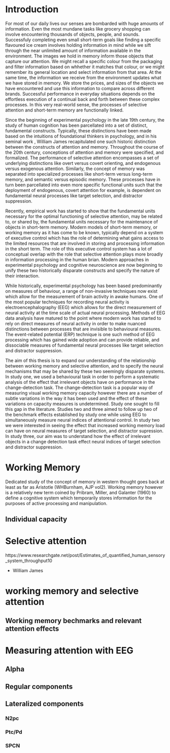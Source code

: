 
# Introduction

For most of our daily lives our senses are bombarded with huge amounts of information. Even the most mundane tasks like grocery shopping can involve encountering thousands of objects, people, and sounds. Successfuly completing even small short-term goals like finding a specific flavoured ice cream involves holding information in mind while we sift through the near unlimited amount of information available in the environment. The images we hold in memory inform those objects that capture our attention. We might recall a specific colour from the packaging and filter information based on whhether it matches that colour, or we might remember its general location and select information from that area. At the same time, the information we receive from the environment updates what we have stored in memory. We store the prices, and sizes of the objects we have encountered and use this information to compare across different brands. Successful performance in everyday situations depends on the effortless execution of a continual back and forth between these complex processes. In this very real-world sense, the processes of selective attention and short-term memory are functionally linked.           

Since the beginning of experimental psychology in the late 19th century, the study of human cognition has been parcellated into a set of distinct, fundamental constructs. Typically, these distinctions have been made based on the intuitions of foundational thinkers in psychology, and in his seminal work \textit{The Principles of Psychology}, William James recapitulated one such historic distinction between the constructs of attention and memory. Throughout the course of the 20th century, conceptions of attention and memory were specified, and formalized. The performance of selective attention encompasses a set of underlying distinctions like overt versus covert orienting, and endogenous versus exogenous attention. Similarly, the concept of memory was separated into specialized processes like short-term versus long-term memory, and semantic versus episodic memory. These processes have in turn been parcellated into even more specific functional units such that the deployment of endogenous, covert attention for example, is dependent on fundamental neural processes like target selection, and distractor suppression.

Recently, empirical work has started to show that the fundamental units necessary for the optimal functioning of selective attention, may be related to, or shared by, the fundamental units necessary for the maintenance of objects in short-term memory. Modern models of short-term memory, or working memory as it has come to be known, typically depend on a system of executive control which has the role of determining what gains access to the limited resources that are involved in storing and processing information in the short term. The role of this executive control system has a lot of conceptual overlap with the role that selective attention plays more broadly in information processing in the human brian. Modern approaches in experimental psychology and cognitive neuroscience are now beginning to unify these two historically disparate constructs and specify the nature of their interaction.

While historically, experimental psychology has been based predominantly on measures of behaviour, a range of non-invasive techniques now exist which allow for the measurement of brain activity in awake humans. One of the most popular techniques for recording neural activity is electroencephalography (EEG) which allows for the direct measurement of neural activity at the time scale of actual neural processing. Methods of EEG data analysis have matured to the point where modern work has started to rely on direct measures of neural activity in order to make nuanced distinctions between processes that are invisible to behavioural measures. The event-related potential (ERP) technique is one such method of EEG processing which has gained wide adoption and can provide reliable, and dissociable measures of fundamental neural processes like target selection and distractor suppression.

The aim of this thesis is to expand our understanding of the relationship between working memory and selective attention, and to specify the neural mechanisms that may be shared by these two seemingly disparate systems. In study one, we used a behavioural task in order to perform a systematic analysis of the effect that irrelevant objects have on performance in the change-detection task. The change-detection task is a popular way of measuring visual working memory capacity however there are a number of subtle variations in the way it has been used and the effect of these variations on capacity measures is undetermined. Study one sought to fill this gap in the literature. Studies two and three aimed to follow up two of the benchmark effects established by study one while using EEG to simultaneously measure neural indices of attentional control. In study two we were interested in seeing the effect that increased working memory load can have on neural measures of target selection, and distractor supression. In study three, our aim was to understand how the effect of irrelevant objects in a change detection task effect neural indices of target selection and distractor suppression.

# Working Memory

Dedicated study of the concept of memory in western thought goes back at least as far as Aristotle (WHBurnham, AJP vol2). Working memory however is a relatively new term coined by Pribram, Miller, and Galanter (1960) to define a cognitive system which temporarily stores information for the purposes of active processing and manipulation. 

## 
## Individual capacity
# Selective attention

https://www.researchgate.net/post/Estimates_of_quantified_human_sensory_system_throughput10

\begin{quote}
"Everyone knows what attention is. It is the taking possession by the mind, in clear and vivid form, of one out of what seem several simultaneously possible objects or trains of thought. Focalization, concentration, of consciousness are of its essence. It implies withdrawal from some things in order to deal effectively with others, and is a conditions which has a real opposite in the confused, dazed, scattered state which in French is called distraction, and Zerstreutheit in German."
\end{quote} - William James

# working memory and selective attention
## Working memory bechmarks and relevant attention effects
# Measuring attention with EEG
## Alpha
## Regular components
## Lateralized components
### N2pc
### Ptc/Pd
### SPCN